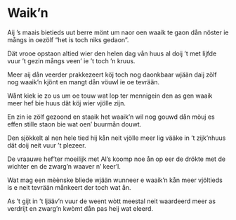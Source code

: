 
# Waik’n

<PoemAudio src={fragment} performer={readers.anke} />

<PoemText>

Aij ’s maais bietieds uut berre mönt
um naor oen waaik te gaon
dån nöster ie mångs in oezölf
“het is toch niks gedaon”.

Dät vrooe opstaon altied wier
den helen dag vån huus
al doij ’t met lijfde vuur ’t gezin
mångs veen’ ie ’t toch ’n kruus.

Meer aij dån veerder prakkezeert
köj toch nog daonkbaar wjään
daij zölf nog waaik’n kjönt en mangt
dån vöuwl ie oe tevrään.

Wånt kiek ie zo us um oe touw
wat lop ter mennigein
den as gen waaik meer hef bie huus
dät köj wier vjölle zijn.

En zin ie zölf gezoond en staaik
het waaik’n wil nog gouwd
dån möuj es effen stille staon
bie wat oen’ buurmån douwt.

Den sjökkelt al nen hele tied
hij kån neit vjölle meer
lig vääke in ’t zijk’nhuus
dät doij neit vuur ’t plezeer.

De vraauwe hef’ter moeilijk met
Al’s koomp noe ån op eer
de drökte met de wichter en
de zwarg’n waaver n’ keer’l.

Wat mag een mèènske bliede wjään
wunneer e waaik’n kån
meer vjöltieds is e neit tevrään
månkeert der toch wat ån.

As ’t gijt in ’t ljääv’n vuur de weent
wòtt meestal neit waardeerd
meer as verdrijt en zwarg’n kwòmt
dån pas heij wat eleerd.

</PoemText>
